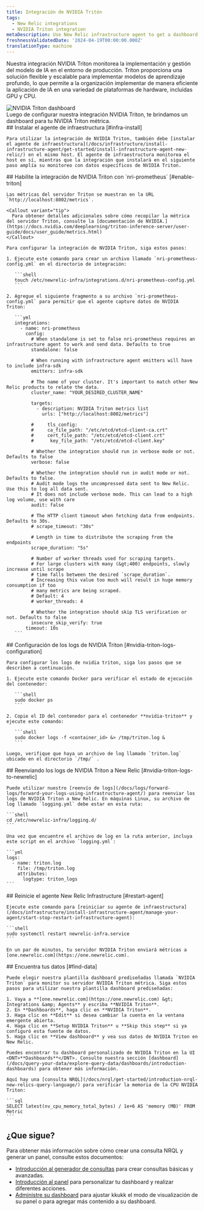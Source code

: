```yaml
---
title: Integración de NVIDIA Tritón
tags:
  - New Relic integrations
  - NVIDIA Triton integration
metaDescription: Use New Relic infrastructure agent to get a dashboard with metrics from your NVIDIA Triton.
freshnessValidatedDate: '2024-04-19T00:00:00.000Z'
translationType: machine
---
```


Nuestra integración NVIDIA Triton monitorea la implementación y gestión del modelo de IA en el entorno de producción. Triton proporciona una solución flexible y escalable para implementar modelos de aprendizaje profundo, lo que permite a la organización implementar de manera eficiente la aplicación de IA en una variedad de plataformas de hardware, incluidas GPU y CPU.

<img title="NVIDIA Triton dashboard" alt="NVIDIA Triton dashboard" src="/images/infrastructure_screenshot-crop_triton-dashboard.webp" />

<figcaption>
  Luego de configurar nuestra integración NVIDIA Triton, te brindamos un dashboard para tu NVIDIA Triton métrica.
</figcaption>

<Steps>
  <Step>
    ## Instalar el agente de infraestructura [#infra-install]

    Para utilizar la integración de NVIDIA Triton, también debe [instalar el agente de infraestructura](/docs/infrastructure/install-infrastructure-agent/get-started/install-infrastructure-agent-new-relic/) en el mismo host. El agente de infraestructura monitorea el host en sí, mientras que la integración que instalará en el siguiente paso amplía su monitoreo con datos específicos de NVIDIA Triton.
  </Step>

  <Step>
    ## Habilite la integración de NVIDIA Triton con `nri-prometheus` [#enable-triton]

    Las métricas del servidor Triton se muestran en la URL `http://localhost:8002/metrics`.

    <Callout variant="tip">
      Para obtener detalles adicionales sobre cómo recopilar la métrica del servidor Triton, consulte la [documentación de NVIDIA.](https://docs.nvidia.com/deeplearning/triton-inference-server/user-guide/docs/user_guide/metrics.html)
    </Callout>

    Para configurar la integración de NVIDIA Triton, siga estos pasos:

    1. Ejecute este comando para crear un archivo llamado `nri-prometheus-config.yml` en el directorio de integración:

       ```shell
       touch /etc/newrelic-infra/integrations.d/nri-prometheus-config.yml
       ```

    2. Agregue el siguiente fragmento a su archivo `nri-prometheus-config.yml` para permitir que el agente capture datos de NVIDIA Triton:

       ```yml
       integrations:
         - name: nri-prometheus
           config:
             # When standalone is set to false nri-prometheus requires an infrastructure agent to work and send data. Defaults to true
             standalone: false

             # When running with infrastructure agent emitters will have to include infra-sdk
             emitters: infra-sdk

             # The name of your cluster. It's important to match other New Relic products to relate the data.
             cluster_name: "YOUR_DESIRED_CLUSTER_NAME"

             targets:
               - description: NVIDIA Triton metrics list
                 urls: ["http://localhost:8002/metrics"]

             #     tls_config:
             #     ca_file_path: "/etc/etcd/etcd-client-ca.crt"
             #     cert_file_path: "/etc/etcd/etcd-client.crt"
             #      key_file_path: "/etc/etcd/etcd-client.key"

             # Whether the integration should run in verbose mode or not. Defaults to false
             verbose: false

             # Whether the integration should run in audit mode or not. Defaults to false.
             # Audit mode logs the uncompressed data sent to New Relic. Use this to log all data sent.
             # It does not include verbose mode. This can lead to a high log volume, use with care
             audit: false

             # The HTTP client timeout when fetching data from endpoints. Defaults to 30s.
             # scrape_timeout: "30s"

             # Length in time to distribute the scraping from the endpoints
             scrape_duration: "5s"

             # Number of worker threads used for scraping targets.
             # For large clusters with many (&gt;400) endpoints, slowly increase until scrape
             # time falls between the desired `scrape_duration`.
             # Increasing this value too much will result in huge memory consumption if too
             # many metrics are being scraped.
             # Default: 4
             # worker_threads: 4

             # Whether the integration should skip TLS verification or not. Defaults to false
             insecure_skip_verify: true
           timeout: 10s
       ```
  </Step>

  <Step>
    ## Configuración de los logs de NVIDIA Triton [#nvidia-triton-logs-configuration]

    Para configurar los logs de nvidia triton, siga los pasos que se describen a continuación.

    1. Ejecute este comando Docker para verificar el estado de ejecución del contenedor:

       ```shell
       sudo docker ps
       ```

    2. Copie el ID del contenedor para el contenedor **nvidia-triton** y ejecute este comando:

       ```shell
       sudo docker logs -f <container_id> &> /tmp/triton.log &
       ```

    Luego, verifique que haya un archivo de log llamado `triton.log` ubicado en el directorio `/tmp/` .
  </Step>

  <Step>
    ## Reenviando los logs de NVIDIA Triton a New Relic [#nvidia-triton-logs-to-newrelic]

    Puede utilizar nuestro [reenvío de logs](/docs/logs/forward-logs/forward-your-logs-using-infrastructure-agent/) para reenviar los logs de NVIDIA Triton a New Relic. En máquinas Linux, su archivo de log llamado `logging.yml` debe estar en esta ruta:

    ```shell
    cd /etc/newrelic-infra/logging.d/
    ```

    Una vez que encuentre el archivo de log en la ruta anterior, incluya este script en el archivo `logging.yml`:

    ```yml
    logs:
      - name: triton.log
        file: /tmp/triton.log
        attributes:
          logtype: triton_logs
    ```
  </Step>

  <Step>
    ## Reinicie el agente New Relic Infrastructure [#restart-agent]

    Ejecute este comando para [reiniciar su agente de infraestructura](/docs/infrastructure/install-infrastructure-agent/manage-your-agent/start-stop-restart-infrastructure-agent):

    ```shell
    sudo systemctl restart newrelic-infra.service
    ```

    En un par de minutos, tu servidor NVIDIA Triton enviará métricas a [one.newrelic.com](https://one.newrelic.com).
  </Step>

  <Step>
    ## Encuentra tus datos [#find-data]

    Puede elegir nuestra plantilla dashboard prediseñadas llamada `NVIDIA Triton` para monitor su servidor NVIDIA Triton métrica. Siga estos pasos para utilizar nuestra plantilla dashboard prediseñadas:

    1. Vaya a **[one.newrelic.com](https://one.newrelic.com) &gt; Integrations &amp; Agents** y escriba **NVIDIA Triton**.
    2. En **Dashboards**, haga clic en **NVIDIA Triton**.
    3. Haga clic en **Edit** si desea cambiar la cuenta en la ventana emergente abierta.
    4. Haga clic en **Setup NVIDIA Triton** u **Skip this step** si ya configuró esta fuente de datos.
    5. Haga clic en **View dashboard** y vea sus datos de NVIDIA Triton en New Relic.

    Puedes encontrar tu dashboard personalizado de NVIDIA Triton en la UI <DNT>**Dashboards**</DNT>. Consulte nuestra sección [dashboard](/docs/query-your-data/explore-query-data/dashboards/introduction-dashboards) para obtener más información.

    Aquí hay una [consulta NRQL](/docs/nrql/get-started/introduction-nrql-new-relics-query-language/) para verificar la memoria de la CPU NVIDIA Triton:

    ```sql
    SELECT latest(nv_cpu_memory_total_bytes) / 1e+6 AS 'memory (MB)' FROM Metric
    ```
  </Step>
</Steps>

## ¿Que sigue?

Para obtener más información sobre cómo crear una consulta NRQL y generar un panel, consulte estos documentos:

* [Introducción al generador de consultas](/docs/query-your-data/explore-query-data/query-builder/introduction-query-builder) para crear consultas básicas y avanzadas.
* [Introducción al panel](/docs/query-your-data/explore-query-data/dashboards/introduction-dashboards) para personalizar tu dashboard y realizar diferentes acciones.
* [Administre su dashboard](/docs/query-your-data/explore-query-data/dashboards/manage-your-dashboard) para ajustar kkukk el modo de visualización de su panel o para agregar más contenido a su dashboard.